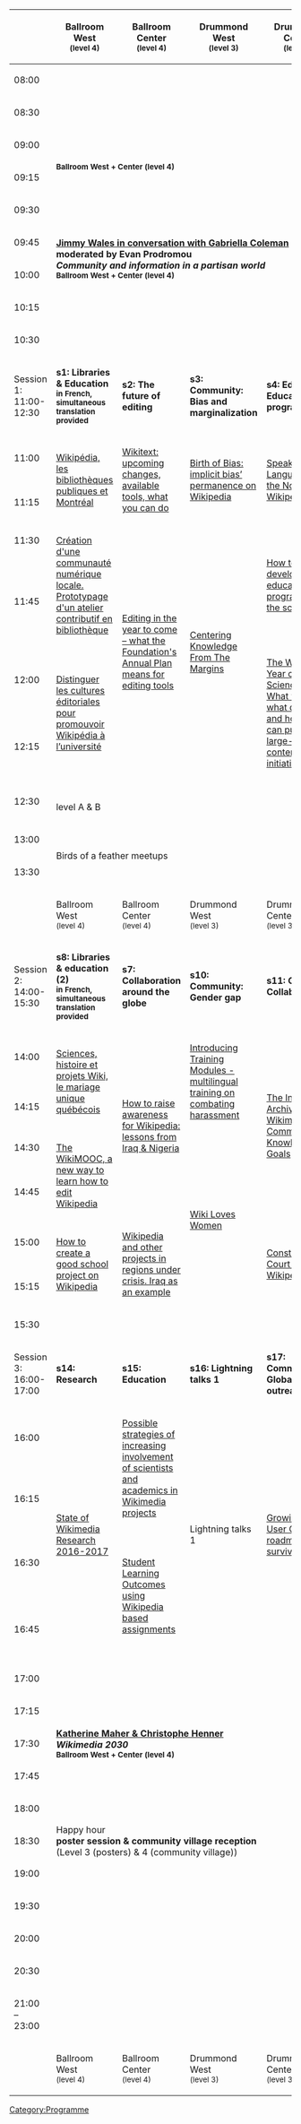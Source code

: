 <!--

  DO NOT SET THIS PAGE FOR TRANSLATION

--><noinclude>{{DISPLAYTITLE:{{ucfirst:{{TNT|date-friday}}}}}}</noinclude><includeonly>
== {{ucfirst:{{TNT|date-friday-link}}}} ==</includeonly>

{| class="wikitable schedule schedule-main schedule-11"
|-style="vertical-align: top;"
! class="time" | {{TNT|name-timeofday}}
! class="room ballroomwc" | Ballroom West <br/><small>(level 4)</small>
! class="room ballroome"  | Ballroom Center <br/><small>(level 4)</small>
! class="room drummondw"  | Drummond West <br/><small>(level 3)</small>
! class="room drummondc"  | Drummond Center <br/><small>(level 3)</small>
! class="room drummonde"  | Drummond East <br/><small>(level 3)</small>
! class="room salon45"    | Salon 3 <br/><small>(level 2)</small>
! class="room salon6"     | Salon 5 <br/><small>(level 2)</small> 
! class="room salon7"     | Joyce/Jarry <br/><small>(level A)</small>
! class="room salon8"     | Salon 1 <br/><small>(level 2)</small>
! class="room salon9"     | Room 10
! class="time" | {{TNT|name-timeofday}}

|-style="vertical-align: top;"
! 08:00
| class="logistics" colspan="10" rowspan="2" | {{TNT|event-registration}}
! 08:00

|-style="vertical-align: top;"
! 08:30
! 08:30

|-style="vertical-align: top;"
! 09:00
| class="keynote" rowspan="2" colspan="10"| {{TNT|event-opening}} <br/> <small>'''Ballroom West + Center (level 4)'''</small>
! 09:00

|-style="vertical-align: top;"
! 09:15
! 09:15

|-style="vertical-align: top;"
! 09:30
| class="keynote"   rowspan="4" colspan="10"  | '''[[Keynotes|Jimmy Wales in conversation with Gabriella Coleman]]'''<br/> '''moderated by Evan Prodromou''' <br/> '''''Community and information in a partisan world'''''<br/> <small>'''Ballroom West + Center (level 4)'''</small>

! 09:30

|-style="vertical-align: top;"
! 09:45
! 09:45

|-style="vertical-align: top;"
! 10:00
! 10:00

|-style="vertical-align: top;"
! 10:15
! 10:15

|- style="vertical-align: top;"
! 10:30
| class="logistics" colspan="10" | {{TNT|event-break}}
! 10:30

|- style="vertical-align: top;"
! Session 1: 11:00-12:30
| class="header" rowspan="1" | '''s1: Libraries & Education <br/><small>in French, simultaneous translation provided</small> '''
| class="header" rowspan="1" | '''s2: The future of editing''' 
| class="header" rowspan="1" | '''s3: Community: Bias and marginalization'''
| class="header" rowspan="1" | '''s4: Education: Education programs'''
| class="header" rowspan="1" | '''s5: Why & what we read''' 
| class="header" rowspan="1" | '''s6: Wikidata: Wikidata & arts'''
| class="header" rowspan="1" | '''r1: Roundtables 1''' 
| class="header"     rowspan="1" | '''w1: Workshop 1: Communication'''
|class ="header" rowspan="1" | Open for breakout sessions 
|class ="header" rowspan="1" | Open for breakout sessions 
! Session 1: 11:00-12:30

|- style="vertical-align: top;"
! 11:00
| class="presentation" rowspan="2" | [[Submissions/Wikipédia, les bibliothèques publiques et Montréal|Wikipédia, les bibliothèques publiques et Montréal]]
| class="presentation" rowspan="2" | [[Submissions/Wikitext: upcoming changes, available tools, what you can do.|Wikitext: upcoming changes, available tools, what you can do]]
| class="presentation" rowspan="2" | [[Submissions/Birth of Bias: implicit bias’ permanence on Wikipedia|Birth of Bias: implicit bias’ permanence on Wikipedia]]
| class="presentation" rowspan="2" |  [[Submissions/Speaking the Language of the Non-Wikipedians|Speaking the Language of the Non-Wikipedians]]
| class="presentation" rowspan="2" | [[Submissions/Readership metrics: Trends and stories from our global traffic data|Readership metrics: Trends and stories from our global traffic data]]
| class="presentation" rowspan="2" | [[Submissions/The (Wiki)Data (R)Evolution|The (Wiki)Data (R)Evolution]]
| class="presentation" rowspan="3" | [[Submissions/Wikiversities: get over the content, serve the flow|Wikiversities: get over the content, serve the flow]]
| class="workshop"     rowspan="4" | [[Submissions/How good communication can help you talk to reporters, rule the world, and do other cool stuff: An introductory guide to public relations|How good communication can help you talk to reporters, rule the world, and do other cool stuff: An introductory guide to public relations]]
|class ="unconference" rowspan="2" |  Breakout sessions
|class ="unconference" rowspan="2" |  Breakout sessions
! 11:00

|-style="vertical-align: top;"
! 11:15
! 11:15

|- style="vertical-align: top;"
! 11:30
| class="presentation" rowspan="2" | [[Submissions/Creating a local digital community. Prototyping a collaborative workshop in libraries|Création d'une communauté numérique locale. Prototypage d'un atelier contributif en bibliothèque]]
| class="presentation" rowspan="4" | [[Submissions/Editing in the year to come – what the Foundation's Annual Plan means for editing tools|Editing in the year to come – what the Foundation's Annual Plan means for editing tools]]
| class="presentation" rowspan="4" | [[Submissions/Centering Knowledge From The Margins|Centering Knowledge From The Margins]]
| class="presentation" rowspan="2" | [[Submissions/How to develop an education program from the scratch|How to develop an education program from the scratch]]
| class="presentation" rowspan="4" | [[Submissions/Why We Read Wikipedia|Why We Read Wikipedia]]
| class="presentation" rowspan="2" | [[Submissions/Modelling and Ingesting Performing Arts Related Data into Wikidata|Modelling and Ingesting Performing Arts Related Data into Wikidata]]
<!--| class="presentation" rowspan="2" | {{TNT|event-presentations}}-->
<!--| class="workshop"     rowspan="2" | {{TNT|event-workshops}}-->
|class ="unconference" rowspan="2" |  Breakout sessions
|class ="unconference" rowspan="2" |  Breakout sessions
! 11:30

|- style="vertical-align: top;"
! 11:45
| class="presentation" rowspan="3" | [[Submissions/Building a Better Dispute Resolution System|Building a Better Dispute Resolution System]]
! 11:45

|- style="vertical-align: top;"
! 12:00
| class="presentation" rowspan="2" | [[Submissions/Distinguer les cultures éditoriales pour promouvoir Wikipédia à l’université|Distinguer les cultures éditoriales pour promouvoir Wikipédia à l’université]]
<!--| class="presentation" rowspan="2" | {{TNT|event-presentations}}-->
<!--| class="presentation" rowspan="2" | {{TNT|event-presentations}}-->
| class="presentation" rowspan="2" |  [[Submissions/The Wikipedia Year of Science 2016: What worked, what didn't, and how you can pull off a large-scale content initiative|The Wikipedia Year of Science 2016: What worked, what didn't, and how you can pull off a large-scale content initiative]]
| class="presentation" rowspan="2" | [[Submissions/The Sum of all paintings is just the start|The Sum of all paintings is just the start]]
<!--| class="presentation" rowspan="3" | {{TNT|event-presentations}} -->
| class="workshop"     rowspan="2" | 
|class ="unconference" rowspan="2" |  Breakout sessions
|class ="unconference" rowspan="2" |  Breakout sessions
! 12:00

|- style="vertical-align: top;"
! 12:15
! 12:15

|- style="vertical-align: top;"
! 12:30
| class="logistics" rowspan="1" colspan="10" | {{TNT|event-lunch}} <br/> level A & B

|- style="vertical-align: top;"
! 13:00
| class="logistics" rowspan="2" colspan="10" | Birds of a feather meetups 
! 13:00

|- style="vertical-align: top;"
! 13:30
! 13:30

|-style="vertical-align: top;"
! class="time" | {{TNT|name-timeofday}}
! class="room ballroomwc" | Ballroom West <br/><small>(level 4)</small>
! class="room ballroome"  | Ballroom Center <br/><small>(level 4)</small>
! class="room drummondw"  | Drummond West <br/><small>(level 3)</small>
! class="room drummondc"  | Drummond Center <br/><small>(level 3)</small>
! class="room drummonde"  | Drummond East <br/><small>(level 3)</small>
! class="room salon45"    | Salon 3 <br/><small>(level 2)</small>
! class="room salon6"     | Salon 5 <br/><small>(level 2)</small> 
! class="room salon7"     | Joyce/Jarry <br/><small>(level A)</small>
! class="room salon8"     | Salon 1 <br/><small>(level 2)</small>
! class="room salon9"     | Room 10
! class="time" | {{TNT|name-timeofday}}


|- style="vertical-align: top;"
! Session 2: 14:00-15:30
| class="header" rowspan="1" | '''s8: Libraries & education (2) <br/> <small>in French, simultaneous translation provided</small> '''
| class="header" rowspan="1" | '''s7: Collaboration around the globe'''
| class="header" rowspan="1" | '''s10: Community: Gender gap'''
| class="header" rowspan="1" | '''s11: GLAM: Collaborations'''
| class="header" rowspan="1" | '''s12: Legal: Advocacy''' 
| class="header" rowspan="1" | '''s13: Wikidata: Invoke:Wikidata''' 
| class="header" rowspan="1" | '''w4: Workshop: Teambuilding'''
| class="header"     rowspan="1" | '''w3: Workshop: Wikidata'''
|class ="header" rowspan="1" |  '''r2: Roundtables 2: Community health'''  
|class ="header" rowspan="1" |  Open for breakout sessions 
! Session 2: 14:00-15:30

|- style="vertical-align: top;"
! 14:00
| class="presentation" rowspan="2" | [[Submissions/Sciences, histoire et projets Wiki, le mariage unique québécois|Sciences, histoire et projets Wiki, le mariage unique québécois]]
| class="presentation" rowspan="4" | [[Submissions/How to raise awareness for Wikipedia: lessons from Iraq & Nigeria|How to raise awareness for Wikipedia: lessons from Iraq & Nigeria]]
| class="presentation" rowspan="2" | [[Submissions/Introducing Training Modules - multilingual training on combating harassment|Introducing Training Modules - multilingual training on combating harassment]]
| class="presentation" rowspan="4" | [[Submissions/The Internet Archive and Wikimedia - Common Knowledge Goals|The Internet Archive and Wikimedia - Common Knowledge Goals]]
| class="presentation" rowspan="2" | [[Submissions/Legal Advocacy for the Projects and the Movement|Legal Advocacy for the Projects and the Movement]]
| class="presentation" rowspan="4" | Wikidata & infoboxes panel: [[Submissions/Put data on it: Using Wikidata data in Wikimedia projects|Put data on it: Using Wikidata data in Wikimedia projects]], [[Submissions/Automatic infoboxes with Wikidata|Automatic infoboxes with Wikidata]], [[Submissions/Integrating Wikidata to Infoboxes|Integrating Wikidata to Infoboxes]] 
| class="workshop" rowspan="4" | [[Submissions/Building your team: a guide to working together|Building your team: a guide to working together]]
| class="workshop"     rowspan="6" | [[Submissions/A Gentle Introduction to Wikidata for Complete Beginners|A Gentle Introduction to Wikidata for Complete Beginners]]
| class="presentation" rowspan="3" | [[Submissions/From Mexico City to Montréal: The Code of Conduct and You|From Mexico City to Montréal: The Code of Conduct and You]]
|class ="unconference" rowspan="2" |  Breakout sessions
! 14:00

|- style="vertical-align: top;"
! 14:15
! 14:15

|- style="vertical-align: top;"
! 14:30
| class="presentation" rowspan="2" | [[Submissions/The WikiMOOC, a new way to learn how to edit Wikipedia|The WikiMOOC, a new way to learn how to edit Wikipedia]]
<!--| class="presentation" rowspan="2" | {{TNT|event-presentations}}-->
| class="presentation" rowspan="4" | [[Submissions/Wiki Loves Women|Wiki Loves Women]]
<!-- | class="presentation" rowspan="2" | {{TNT|event-presentations}} -->
| class="presentation" rowspan="4" | [[Submissions/New Wikimedian Order - How to represent Wikimedia's values in international organisations?|New Wikimedian Order - How to represent Wikimedia's values in international organisations?]]
<!--| class="presentation" rowspan="2" | Wikidata + infoboxes panel-->
<!--| class="presentation" rowspan="2" | {{TNT|event-presentations}} -->
<!--| class="workshop"     rowspan="2" | {{TNT|event-workshops}}-->
<!--| class="presentation" rowspan="2" | {{TNT|event-presentations}}-->
|class ="unconference" rowspan="2" | Breakout sessions 
! 14:30

|- style="vertical-align: top;"
! 14:45
| class="presentation" rowspan="3" | [[Submissions/How toxic environment affects the community health and which way forward?|How does a toxic environment affect community health, and which way forward?]]
! 14:45

|- style="vertical-align: top;"
! 15:00
| class="presentation" rowspan="2" | [[Submissions/How to create a good school project on Wikipedia|How to create a good school project on Wikipedia]]
| class="presentation" rowspan="2" | [[Submissions/Wikipedia and other projects in regions under crisis. Iraq as an example.|Wikipedia and other projects in regions under crisis. Iraq as an example]]
<!--| class="presentation" rowspan="2" | {{TNT|event-presentations}}-->
| class="presentation" rowspan="2" | [[Submissions/Constitutional Court meets Wikipedia|Constitutional Court meets Wikipedia]]
<!--| class="presentation" rowspan="2" | {{TNT|event-presentations}}-->
| class="presentation" rowspan="2" | [[Submissions/invoke:Wikidata|invoke:Wikidata (discussion)]]
| class="presentation" rowspan="2" | 
<!--| class="workshop"     rowspan="2" | {{TNT|event-workshops}}-->
<!--| class="presentation" rowspan="2" | {{TNT|event-presentations}}-->
|class ="unconference" rowspan="2" | Breakout sessions 
! 15:00

|- style="vertical-align: top;"
! 15:15
! 15:15

|- style="vertical-align: top;"
! 15:30
| class="logistics" colspan="10" | {{TNT|event-break}}
! 15:30

|- style="vertical-align: top;"
! Session 3: 16:00-17:00
| class="header" rowspan="1" | '''s14: Research'''
| class="header" rowspan="1" | '''s15: Education''' 
| class="header" rowspan="1" | '''s16: Lightning talks 1'''
| class="header" rowspan="1" | '''s17: Community: Global outreach'''
| class="header" rowspan="1" | '''s18: Community conferences''' 
| class="header" rowspan="1" | '''s19: New Voices''' 
| class="header" rowspan="1" | '''s20: GLAM''' 
| class="header"     rowspan="1" | '''w5: Workshop: SPARQL'''
|class ="header" rowspan="1" |  '''w6: Workshop: editing tools''' (French) 
|class ="header" rowspan="1" |  Open for breakout sessions 
! Session 3: 16:00-17:00

|- style="vertical-align: top;"
! 16:00
| class="presentation" rowspan="4" | [[Submissions/User digest/State of Wikimedia Research 2016-2017|State of Wikimedia Research 2016-2017]]
| class="presentation" rowspan="2" | [[Submissions/Possible strategies of increasing involvement of scientists and academics in Wikimedia projects|Possible strategies of increasing involvement of scientists and academics in Wikimedia projects]]
| class="presentation" rowspan="4" | Lightning talks 1
| class="presentation" rowspan="4" | [[Submissions/Growing a User Group, a roadmap for survival|Growing a User Group, a roadmap for survival]]
| class="presentation" rowspan="2" | [[Submissions/Hackathon goes Hogwarts: Creating learning environments at tech events|Hackathon goes Hogwarts: Creating learning environments at tech events]]
| class="presentation" rowspan="4" | [[Submissions/Bringing all the voices to the conversation: what the Wikimedia movement has learned from lower awareness regions|Bringing all the voices to the conversation: what the Wikimedia movement has learned from lower awareness regions]]
| class="presentation" rowspan="4" | [[Submissions/Other-a-thon: Roundtable on alternative models for public outreach events|Other-a-thon: Roundtable on alternative models for public outreach events]]
| class="workshop"     rowspan="4" | [[Submissions/SPARQL – a gentle introduction to the Wikidata Query Service|SPARQL – a gentle introduction to the Wikidata Query Service]]
|class ="workshop" rowspan="4" |  [[Submissions/Utilisation avancée de l'éditeur visuel|Utilisation avancée de l'éditeur visuel]]
|class ="unconference" rowspan="2" |  Breakout sessions
! 16:00

|- style="vertical-align: top;"
! 16:15
! 16:15

|- style="vertical-align: top;"
! 16:30
<!--| class="presentation" rowspan="2" | {{TNT|event-presentations}}-->
| class="presentation" rowspan="2" | [[Submissions/Student Learning Outcomes using Wikipedia based assignments|Student Learning Outcomes using Wikipedia based assignments]]
<!--| class="presentation" rowspan="2" | Lightning talks 1 -->
<!--| class="presentation" rowspan="2" | {{TNT|event-presentations}}-->
| class="presentation" rowspan="2" | [[Submissions/Bringing Wikimedia conferences to the next level – Experiences and learnings from three years of organizing|Bringing Wikimedia conferences to the next level – Experiences and learnings from three years of organizing]]
<!-- | class="presentation" rowspan="2" | -->
<!--| class="presentation" rowspan="2" | {{TNT|event-presentations}}-->
<!--| class="workshop"     rowspan="2" | {{TNT|event-workshops}}-->
<!--|class ="workshop" rowspan="2" |  {{TNT|event-workshops}}-->
|class ="unconference" rowspan="2" |  Breakout sessions
! 16:30

|- style="vertical-align: top;"
! 16:45
! 16:45

|- style="vertical-align: top;"
! 17:00
| class="logistics" colspan="10" | {{TNT|event-break}}
! 17:00

|- style="vertical-align: top;"
! 17:15
| class="keynote" rowspan="3" colspan="10" | '''[[Keynotes|Katherine Maher & Christophe Henner]]''' <br/> '''''Wikimedia 2030''''' <br/> <small>'''Ballroom West + Center (level 4)'''</small>
! 17:15

|- style="vertical-align: top;"
! 17:30
! 17:30

|- style="vertical-align: top;"
! 17:45
! 17:45

|- style="vertical-align: top;"
! 18:00
| class="posters"  rowspan="3" colspan="10" | Happy hour <br/> '''poster session & community village reception''' <br/>(Level 3 (posters) & 4 (community village)) 
! 18:00

|-style="vertical-align: top;"
! 18:30
! 18:30

|-style="vertical-align: top;"
! 19:00
! 19:00

|- style="vertical-align: top;"
! 19:30
| class="unconference" rowspan="4" colspan="10"| {{TNT|event-unconference}}
! 19:30

|-style="vertical-align: top;"
! 20:00
! 20:00

|-style="vertical-align: top;"
! 20:30
! 20:30

|- style="vertical-align: top;"
! 21:00<br/>&ndash;<br/>23:00
! 21:00<br/>&ndash;<br/>23:00

|-style="vertical-align: top;"
! class="time" | {{TNT|name-timeofday}}
! class="room ballroomwc" | Ballroom West <br/><small>(level 4)</small>
! class="room ballroome"  | Ballroom Center <br/><small>(level 4)</small>
! class="room drummondw"  | Drummond West <br/><small>(level 3)</small>
! class="room drummondc"  | Drummond Center <br/><small>(level 3)</small>
! class="room drummonde"  | Drummond East <br/><small>(level 3)</small>
! class="room salon45"    | Salon 3 <br/><small>(level 2)</small>
! class="room salon6"     | Salon 5 <br/><small>(level 2)</small> 
! class="room salon7"     | Joyce/Jarry <br/><small>(level A)</small>
! class="room salon8"     | Salon 1 <br/><small>(level 2)</small>
! class="room salon9"     | Room 10
! class="time" | {{TNT|name-timeofday}}


|}

[[Category:Programme]]

